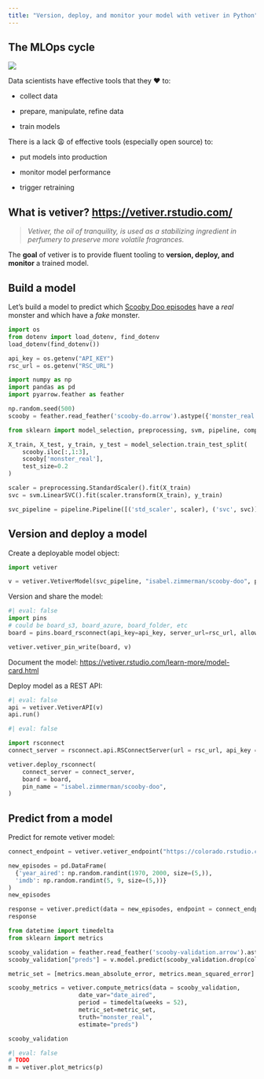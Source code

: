 ```yaml
---
title: "Version, deploy, and monitor your model with vetiver in Python"
---
```


## The MLOps cycle

![](https://vetiver.rstudio.com/images/ml_ops_cycle.png)

Data scientists have effective tools that they ❤️ to:

-   collect data

-   prepare, manipulate, refine data

-   train models

There is a lack 😩 of effective tools (especially open source) to:

-   put models into production

-   monitor model performance

-   trigger retraining

## What is vetiver? <https://vetiver.rstudio.com/>

> *Vetiver, the oil of tranquility, is used as a stabilizing ingredient in perfumery to preserve more volatile fragrances.*

The **goal** of vetiver is to provide fluent tooling to **version, deploy, and monitor** a trained model.

## Build a model

Let's build a model to predict which [Scooby Doo episodes](https://github.com/rfordatascience/tidytuesday/blob/master/data/2021/2021-07-13/readme.md) have a _real_ monster and which have a _fake_ monster.



```python
import os
from dotenv import load_dotenv, find_dotenv
load_dotenv(find_dotenv())

api_key = os.getenv("API_KEY")
rsc_url = os.getenv("RSC_URL")
```

```python
import numpy as np
import pandas as pd
import pyarrow.feather as feather

np.random.seed(500)
scooby = feather.read_feather('scooby-do.arrow').astype({'monster_real': 'category'})
```

```python
from sklearn import model_selection, preprocessing, svm, pipeline, compose

X_train, X_test, y_train, y_test = model_selection.train_test_split(
    scooby.iloc[:,1:3],
    scooby['monster_real'],
    test_size=0.2
)

scaler = preprocessing.StandardScaler().fit(X_train)
svc = svm.LinearSVC().fit(scaler.transform(X_train), y_train)

svc_pipeline = pipeline.Pipeline([('std_scaler', scaler), ('svc', svc)])
```

## Version and deploy a model

Create a deployable model object:

```python
import vetiver

v = vetiver.VetiverModel(svc_pipeline, "isabel.zimmerman/scooby-doo", ptype_data = X_train)
```

Version and share the model:

```python
#| eval: false
import pins
# could be board_s3, board_azure, board_folder, etc
board = pins.board_rsconnect(api_key=api_key, server_url=rsc_url, allow_pickle_read=True) 

vetiver.vetiver_pin_write(board, v)
```

Document the model: <https://vetiver.rstudio.com/learn-more/model-card.html>

Deploy model as a REST API:

```python
#| eval: false
api = vetiver.VetiverAPI(v)
api.run()
```

```python
#| eval: false

import rsconnect
connect_server = rsconnect.api.RSConnectServer(url = rsc_url, api_key = api_key)

vetiver.deploy_rsconnect(
    connect_server = connect_server, 
    board = board, 
    pin_name = "isabel.zimmerman/scooby-doo", 
)
```

## Predict from a model

Predict for remote vetiver model:


```python
connect_endpoint = vetiver.vetiver_endpoint("https://colorado.rstudio.com/rsc/scooby/predict")
```

```python
new_episodes = pd.DataFrame(
  {'year_aired': np.random.randint(1970, 2000, size=(5,)),
  'imdb': np.random.randint(5, 9, size=(5,))}
)
new_episodes
```

```python
response = vetiver.predict(data = new_episodes, endpoint = connect_endpoint)
response
```


```python
from datetime import timedelta
from sklearn import metrics

scooby_validation = feather.read_feather('scooby-validation.arrow').astype({'monster_real': 'category'})
scooby_validation["preds"] = v.model.predict(scooby_validation.drop(columns=["monster_real", "date_aired"]))

metric_set = [metrics.mean_absolute_error, metrics.mean_squared_error]

scooby_metrics = vetiver.compute_metrics(data = scooby_validation, 
                    date_var="date_aired", 
                    period = timedelta(weeks = 52), 
                    metric_set=metric_set, 
                    truth="monster_real", 
                    estimate="preds")
```

```python
scooby_validation
```

```python
#| eval: false
# TODO
m = vetiver.plot_metrics(p)
```
